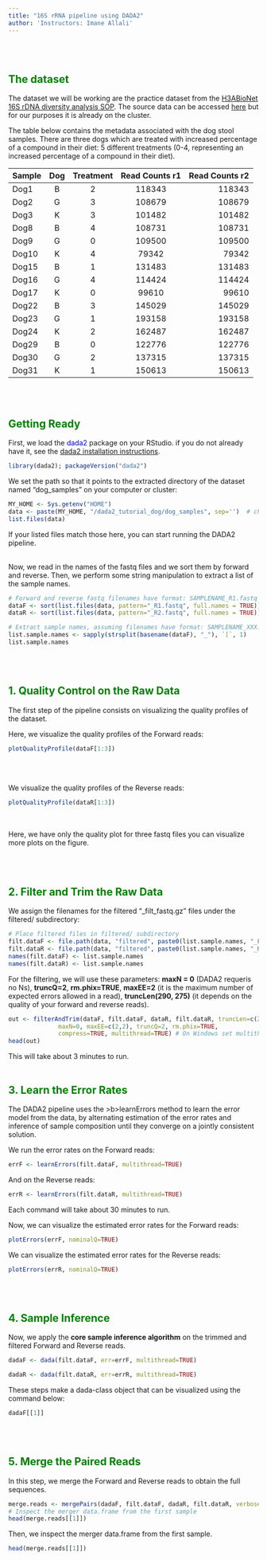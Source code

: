 ```yaml
---
title: "16S rRNA pipeline using DADA2"
author: 'Instructors: Imane Allali'
---
```


<br/><br/>
 
## <span style="color:green">The dataset</span>
The dataset we will be working are the practice dataset from the [H3ABioNet 16S rDNA diversity analysis SOP](https://h3abionet.github.io/H3ABionet-SOPs/16s-rRNA-1-0.html). The source data can be accessed [here](http://h3data.cbio.uct.ac.za/assessments/16SrRNADiversityAnalysis/practice) but for our purposes it is already on the cluster.

The table below contains the metadata associated with the dog stool samples. There are three dogs which are treated with increased percentage of a compound in their diet: 5 different treatments (0-4, representing an increased percentage of a compound in their diet).


| Sample  | Dog    | Treatment  | Read Counts r1  | Read Counts r2 |
| :-------| :----: | :--------: | :-------------: | ----------:    | 
|  Dog1   | B      | 2          |  118343         | 118343         |
|  Dog2   | G      | 3          |  108679	        | 108679         | 
|  Dog3   | K      | 3          |  101482         | 101482         | 
|  Dog8   | B      | 4          |  108731         | 108731         | 
|  Dog9   | G      | 0          |  109500         | 109500         | 
|  Dog10  | K      | 4          |  79342          | 79342          | 
|  Dog15  | B      | 1          |  131483         | 131483         | 
|  Dog16  | G      | 4          |  114424         | 114424         | 
|  Dog17  | K      | 0          |  99610	        | 99610	         | 
|  Dog22  | B      | 3          |  145029         | 145029         | 
|  Dog23  | G      | 1          |  193158         | 193158         | 
|  Dog24  | K      | 2          |  162487         | 162487         | 
|  Dog29  | B      | 0          |  122776         | 122776         | 
|  Dog30  | G      | 2          |  137315         | 137315         | 
|  Dog31  | K      | 1          |  150613         | 150613         | 

<br/><br/>

## <span style="color:green">Getting Ready</span>
First, we load the <span style="color:blue">dada2</span> package on your RStudio. if you do not already have it, see the [dada2 installation instructions](https://benjjneb.github.io/dada2/dada-installation.html).

```r
library(dada2); packageVersion("dada2")
```


We set the path so that it points to the extracted directory of the dataset named "dog_samples" on your computer or cluster:

```r
MY_HOME <- Sys.getenv("HOME")
data <- paste(MY_HOME, "/dada2_tutorial_dog/dog_samples", sep='')  # change the path
list.files(data)
```


If your listed files match those here, you can start running the DADA2 pipeline.
<br/><br/>

Now, we read in the names of the fastq files and we sort them by forward and reverse. Then, we perform some string manipulation to extract a list of the sample names. 

```r
# Forward and reverse fastq filenames have format: SAMPLENAME_R1.fastq and SAMPLENAME_R2.fastq
dataF <- sort(list.files(data, pattern="_R1.fastq", full.names = TRUE))
dataR <- sort(list.files(data, pattern="_R2.fastq", full.names = TRUE))

# Extract sample names, assuming filenames have format: SAMPLENAME_XXX.fastq
list.sample.names <- sapply(strsplit(basename(dataF), "_"), `[`, 1)
list.sample.names
```

<br/><br/>

## <span style="color:green">1. Quality Control on the Raw Data</span>
The first step of the pipeline consists on visualizing the quality profiles of the dataset. 

Here, we visualize the quality profiles of the Forward reads:

```r
plotQualityProfile(dataF[1:3])
```

<br/><br/>

We visualize the quality profiles of the Reverse reads:

```r
plotQualityProfile(dataR[1:3])
```

<br/><br/>
Here, we have only the quality plot for three fastq files you can visualize more plots on the figure.

<br/><br/>

## <span style="color:green">2. Filter and Trim the Raw Data</span>
We assign the filenames for the filtered "_filt_fastq.gz" files under the filtered/ subdirectory:

```r
# Place filtered files in filtered/ subdirectory
filt.dataF <- file.path(data, "filtered", paste0(list.sample.names, "_F_filt.fastq.gz"))
filt.dataR <- file.path(data, "filtered", paste0(list.sample.names, "_R_filt.fastq.gz"))
names(filt.dataF) <- list.sample.names
names(filt.dataR) <- list.sample.names
```

For the filtering, we will use these parameters:
**maxN = 0** (DADA2 requeris no Ns), **truncQ=2**, **rm.phix=TRUE**, **maxEE=2** (it is the maximum number of expected errors allowed in a read), **truncLen(290, 275)** (it depends on the quality of your forward and reverse reads).

```r
out <- filterAndTrim(dataF, filt.dataF, dataR, filt.dataR, truncLen=c(290,275),
              maxN=0, maxEE=c(2,2), truncQ=2, rm.phix=TRUE,
              compress=TRUE, multithread=TRUE) # On Windows set multithread=FALSE
head(out)
```

This will take about 3 minutes to run.
<br/><br/>

## <span style="color:green">3. Learn the Error Rates</span>

The DADA2 pipeline uses the >b>learnErrors</b> method to learn the error model from the data, by alternating estimation of the error rates and inference of sample composition until they converge on a jointly consistent solution.

We run the error rates on the Forward reads:
```r
errF <- learnErrors(filt.dataF, multithread=TRUE)
```

And on the Reverse reads:
```r
errR <- learnErrors(filt.dataR, multithread=TRUE)
```

Each command will take about 30 minutes to run.

Now, we can visualize the estimated error rates for the Forward reads:

```r
plotErrors(errF, nominalQ=TRUE)
```

We can visualize the estimated error rates for the Reverse reads:

```r
plotErrors(errR, nominalQ=TRUE)
```

<br/><br/>

## <span style="color:green">4. Sample Inference</span>

Now, we apply the <b> core sample inference algorithm</b> on the trimmed and filtered Forward and Reverse reads.

```r
dadaF <- dada(filt.dataF, err=errF, multithread=TRUE)
```

```r
dadaR <- dada(filt.dataR, err=errR, multithread=TRUE)
```

These steps make a dada-class object that can be visualized using the command below:
```r
dadaF[[1]]
```


<br/><br/>

## <span style="color:green">5. Merge the Paired Reads</span>

In this step, we merge the Forward and Reverse reads to obtain the full sequences.

```r
merge.reads <- mergePairs(dadaF, filt.dataF, dadaR, filt.dataR, verbose=TRUE)
# Inspect the merger data.frame from the first sample
head(merge.reads[[1]])
```

Then, we inspect the merger data.frame from the first sample.
```r
head(merge.reads[[1]])
```

<br/><br/>